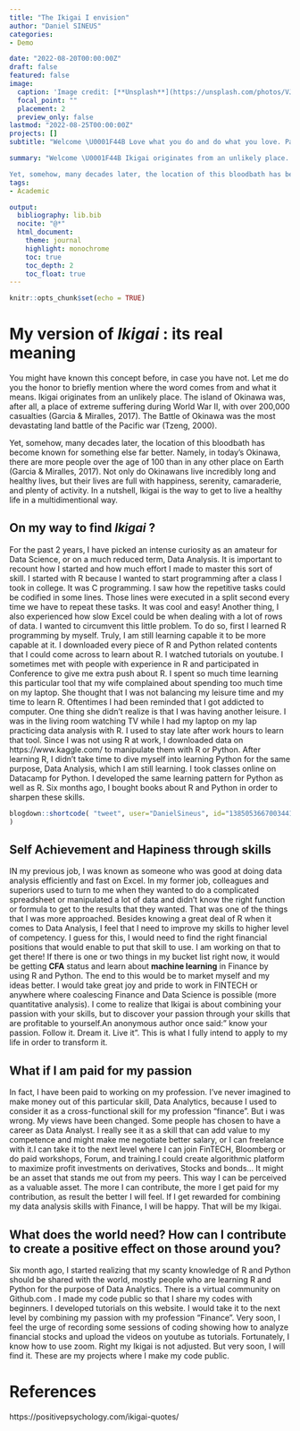 ```yaml
---
title: "The Ikigai I envision"
author: "Daniel SINEUS"
categories:
- Demo

date: "2022-08-20T00:00:00Z"
draft: false
featured: false
image:
  caption: 'Image credit: [**Unsplash**](https://unsplash.com/photos/VJX5imdELxo)'
  focal_point: ""
  placement: 2
  preview_only: false
lastmod: "2022-08-25T00:00:00Z"
projects: []
subtitle: "Welcome \U0001F44B Love what you do and do what you love. Passion is the key that opens the door to joy and abundance. **David Cushieri**"

summary: "Welcome \U0001F44B Ikigai originates from an unlikely place. The island of Okinawa was, after all, a place of extreme suffering during World War II, with over 200,000 casualties (Garcia & Miralles, 2017). The Battle of Okinawa was the most devastating land battle of the Pacific war (Tzeng, 2000).

Yet, somehow, many decades later, the location of this bloodbath has become known for something else far better. Namely, in today’s Okinawa, there are more people over the age of 100 than in any other place on Earth (Garcia & Miralles, 2017). Not only do Okinawans live incredibly long and healthy lives, but their lives are replete with happiness, serenity, camaraderie, and plenty of activity"
tags:
- Academic

output:
  bibliography: lib.bib
  nocite: "@*"
  html_document:
    theme: journal
    highlight: monochrome
    toc: true
    toc_depth: 2
    toc_float: true
---
```


```r
knitr::opts_chunk$set(echo = TRUE)
```


# My version of ***Ikigai*** : its real meaning

You might have known this concept before, in case you have not. Let me do you the honor to briefly mention where the word comes from and what it means. Ikigai originates from an unlikely place. The island of Okinawa was, after all, a place of extreme suffering during World War II, with over 200,000 casualties (Garcia & Miralles, 2017). The Battle of Okinawa was the most devastating land battle of the Pacific war (Tzeng, 2000).

Yet, somehow, many decades later, the location of this bloodbath has become known for something else far better. Namely, in today’s Okinawa, there are more people over the age of 100 than in any other place on Earth (Garcia & Miralles, 2017). Not only do Okinawans live incredibly long and healthy lives, but their lives are full with happiness, serenity, camaraderie, and plenty of activity. In a nutshell, Ikigai is the way to get to live a healthy life in a multidimentional way.

## On my way to find ***Ikigai*** ?
For the past 2 years, I have picked an intense curiosity as an amateur for Data Science, or on a much reduced term, Data Analysis. It is important to recount how I started and how much effort I made to master this sort of skill. I started with R because I wanted to start programming after a class I took in college. It was C programming. I saw how the repetitive tasks could be codified in some lines. Those lines were executed in a split second every time we have to repeat these tasks. It was cool and easy! Another thing, I also experienced how slow Excel could be when dealing with a lot of rows of data. I wanted to circumvent this little problem.
To do so, first I learned R programming by myself. Truly, I am still learning capable it to be more capable at it. I downloaded every piece of R and Python related contents that I could come across to learn about R. I watched tutorials on youtube. I sometimes met with people with experience in R and participated in Conference to give me extra push about R. I spent so much time learning this particular tool that my wife complained about spending too much time on my laptop. She thought that I was not balancing my leisure time and my time to learn R. Oftentimes I had been reminded that I got addicted to computer. One thing she didn’t realize is that I was having another leisure. I was in the living room watching TV while I had my laptop on my lap practicing data analysis with R. I used to stay late after work hours to learn that tool. Since I was not using R at work, I downloaded data on https://www.kaggle.com/ to manipulate them with R or Python. 
After learning R, I didn’t take time to dive myself into learning Python for the same purpose, Data Analysis, which I am still learning. I took classes online on Datacamp for Python. I developed the same learning pattern for Python as well as R. Six months ago, I bought books about R and Python in order to sharpen these skills. 


```r
blogdown::shortcode( "tweet", user="DanielSineus", id="1385053667003441163"
)
```


## Self Achievement and Hapiness through skills
IN my previous job, I was known as someone who was good at doing data analysis efficiently and fast on Excel. In my former job, colleagues and superiors used to turn to me when they wanted to do a complicated spreadsheet or manipulated a lot of data and didn’t know the right function or formula to get to the results that they wanted. That was one of the things that I was more approached. 
Besides knowing a great deal of R when it comes to Data Analysis, I feel that I need to improve my skills to higher level of competency. I guess for this, I would need to find the right financial positions that would enable to put that skill to use. I am working on that to get there! If there is one or two things in my bucket list right now, it would be getting **CFA** status and learn about **machine learning** in Finance by using R and Python. The end to this would be to market myself and my ideas better. I would take great joy and pride to work in FINTECH or anywhere where coalescing Finance and Data Science is possible (more quantitative analysis). I come to realize that Ikigai is about combining your passion with your skills, but to discover your passion through your skills that are profitable to yourself.An anonymous author once said:" know your passion. Follow it. Dream it. Live it". This is what I fully intend to apply to  my life in order to transform it.

## What if I am paid for my passion
In fact, I have been paid to working on my profession. I’ve never imagined to make money out of this particular skill, Data Analytics, because I used to consider it as a cross-functional skill for my profession “finance”. But i was wrong. My views have been changed. Some people has chosen to have a career as Data Analyst. I really see it as a skill that can add value to my competence and might make me negotiate better salary, or I can freelance with it.I can take it to the next level where I can join FinTECH, Bloomberg or do paid workshops, Forum, and training.I could create algorithmic platform to maximize profit investments on derivatives, Stocks and bonds... It might be an asset that stands me out from my peers. This way I can be perceived as a valuable asset. The more I can contribute, the more I get paid for my contribution, as result the better I will feel. If I get rewarded for combining my data analysis skills with Finance, I will be happy. That will be my Ikigai. 

## What does the world need? How can I contribute to create a positive effect on those around you?

Six month ago, I started realizing that my scanty knowledge of R and Python should be shared with the world, mostly people who are learning R and Python for the purpose of Data Analytics. There is a virtual community on Github.com . I made my code public so that I share my codes with beginners. I developed tutorials on this website. I would take it to the next level by combining my passion with my profession “Finance”. Very soon, I feel the urge of recording some sessions of coding showing how to analyze financial stocks and upload the videos on youtube as tutorials. Fortunately, I know how to use zoom. Right my Ikigai is not adjusted. But very soon, I will find it. These are my projects where I make my code public.

# References

https://positivepsychology.com/ikigai-quotes/

